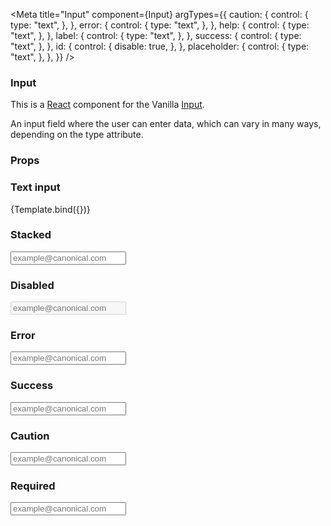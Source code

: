 

<Meta
  title="Input"
  component={Input}
  argTypes={{
    caution: {
      control: {
        type: "text",
      },
    },
    error: {
      control: {
        type: "text",
      },
    },
    help: {
      control: {
        type: "text",
      },
    },
    label: {
      control: {
        type: "text",
      },
    },
    success: {
      control: {
        type: "text",
      },
    },
    id: {
      control: {
        disable: true,
      },
    },
    placeholder: {
      control: {
        type: "text",
      },
    },
  }}
/>


### Input

This is a [React](https://reactjs.org/) component for the Vanilla [Input](https://docs.vanillaframework.io/base/forms/#input).

An input field where the user can enter data, which can vary in many ways, depending on the type attribute.

### Props

<ArgsTable of={Input} />

### Text input

<Canvas>
  <Story
    name="Text input"
    args={{
      type: "text",
      id: "exampleTextInput2",
      placeholder: "example@canonical.com",
      label: "Email address",
    }}
  >
    {Template.bind({})}
  </Story>
</Canvas>

### Stacked

<Canvas>
  <Story name="Stacked">
    <Input
      type="text"
      id="exampleTextInput3"
      placeholder="example@canonical.com"
      stacked
      label="Email address"
    />
  </Story>
</Canvas>

### Disabled

<Canvas>
  <Story name="Disabled">
    <Input
      type="text"
      id="exampleTextInput4"
      placeholder="example@canonical.com"
      disabled
      label="Email address"
    />
  </Story>
</Canvas>

### Error

<Canvas>
  <Story name="Error">
    <Input
      type="text"
      id="exampleTextInput5"
      placeholder="example@canonical.com"
      error="This field is required."
      label="Email address"
    />
  </Story>
</Canvas>

### Success

<Canvas>
  <Story name="Success">
    <Input
      type="text"
      id="exampleTextInput6"
      placeholder="example@canonical.com"
      success="Verified."
      label="Email address"
    />
  </Story>
</Canvas>

### Caution

<Canvas>
  <Story name="Caution">
    <Input
      type="text"
      id="exampleTextInput7"
      placeholder="example@canonical.com"
      caution="No validation is performed in preview mode."
      label="Email address"
    />
  </Story>
</Canvas>

### Required

<Canvas>
  <Story name="Required">
    <Input
      type="text"
      id="exampleTextInput8"
      placeholder="example@canonical.com"
      required
      label="Email address"
    />
  </Story>
</Canvas>
